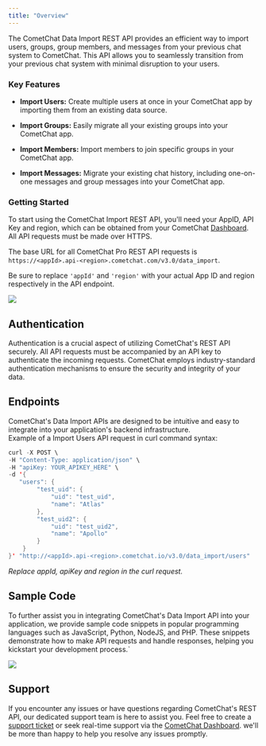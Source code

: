 ```yaml
---
title: "Overview"
---
```


The CometChat Data Import REST API provides an efficient way to import users, groups, group members, and messages from your previous chat system to CometChat. This API allows you to seamlessly transition from your previous chat system with minimal disruption to your users.

### Key Features

* **Import Users:** Create multiple users at once in your CometChat app by importing them from an existing data source.

* **Import Groups:** Easily migrate all your existing groups into your CometChat app.

* **Import Members:** Import members to join specific groups in your CometChat app.

* **Import Messages:** Migrate your existing chat history, including one-on-one messages and group messages into your CometChat app.

### Getting Started

To start using the CometChat Import REST API, you'll need your AppID, API Key and region, which can be obtained from your CometChat [Dashboard](https://app.cometchat.com/). All API requests must be made over HTTPS.

The base URL for all CometChat Pro REST API requests is `https://<appId>.api-<region>.cometchat.com/v3.0/data_import`.

Be sure to replace `'appId'` and `'region'` with your actual App ID and region respectively in the API endpoint.

<Frame>
  <img src="/images/953d4518-8c4acc3-cometchat_dashboard_credentials.png" />
</Frame>

## Authentication

Authentication is a crucial aspect of utilizing CometChat's REST API securely. All API requests must be accompanied by an API key to authenticate the incoming requests. CometChat employs industry-standard authentication mechanisms to ensure the security and integrity of your data.

## Endpoints

CometChat's Data Import APIs are designed to be intuitive and easy to integrate into your application's backend infrastructure.\
Example of a Import Users API request in curl command syntax:

<CodeGroup>

```swift cURL
curl -X POST \
-H "Content-Type: application/json" \
-H "apiKey: YOUR_APIKEY_HERE" \
-d '{
   "users": {
        "test_uid": {
            "uid": "test_uid",
            "name": "Atlas"
        },
        "test_uid2": {
            "uid": "test_uid2",
            "name": "Apollo"
        }
    }
}' "http://<appId>.api-<region>.cometchat.io/v3.0/data_import/users"
```

</CodeGroup>

*Replace appId, apiKey and region in the curl request.*

## Sample Code

To further assist you in integrating CometChat's Data Import API into your application, we provide sample code snippets in popular programming languages such as JavaScript, Python, NodeJS, and PHP. These snippets demonstrate how to make API requests and handle responses, helping you kickstart your development process.\`

<Frame>
  <img src="/images/72931fbe-64257d0-dataimport_curl.png" />
</Frame>

## Support

If you encounter any issues or have questions regarding CometChat's REST API, our dedicated support team is here to assist you. Feel free to create a [support ticket](https://help.cometchat.com/hc/en-us/requests/new) or seek real-time support via the [CometChat Dashboard](https://app.cometchat.com/). we'll be more than happy to help you resolve any issues promptly.